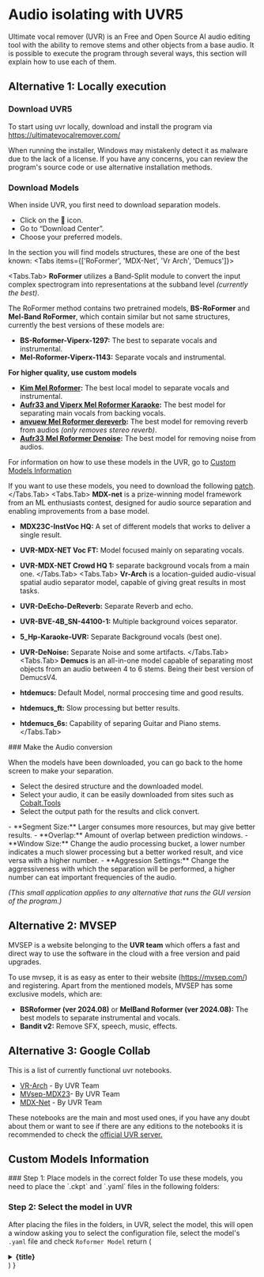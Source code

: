 
# Audio isolating with UVR5

Ultimate vocal remover (UVR) is an Free and Open Source AI audio editing tool with the ability to remove stems and other objects from a base audio. It is possible to execute the program through several ways, this section will explain how to use each of them.
<Steps>
## Alternative 1: Locally execution
### Download UVR5

To start using uvr locally, download and install the program via https://ultimatevocalremover.com/

<Callout type="info" emoji="ℹ️">
When running the installer, Windows may mistakenly detect it as malware due to the lack of a license. If you have any concerns, you can review the program's source code or use alternative installation methods.
</Callout>

### Download Models 
When inside UVR, you first need to download separation models.

- Click on the 🔧 icon.
- Go to “Download Center”.
- Choose your preferred models.

In the section you will find models structures, these are one of the best known:
<Tabs items={['RoFormer', 'MDX-Net', 'Vr Arch', 'Demucs']}>

  <Tabs.Tab>
  **RoFormer** utilizes a Band-Split module to convert the input complex spectrogram into representations at the subband level *(currently the best)*. 
  
  The RoFormer method contains two pretrained models, **BS-RoFormer** and **Mel-Band RoFormer**, which contain similar but not same structures, currently the best versions of these models are:

 - **BS-Roformer-Viperx-1297:** The best to separate vocals and instrumental.
 - **Mel-Roformer-Viperx-1143:** Separate vocals and instrumental.

  **For higher quality, use custom models**
 <FAQBox title="Custom Models">
 - **[Kim Mel Roformer](https://huggingface.co/shiromiya/audio-separation-models/tree/main/Kim-MelRoformer):** The best local model to separate vocals and instrumental.
 - **[Aufr33 and Viperx Mel Roformer Karaoke](https://huggingface.co/shiromiya/audio-separation-models/tree/main/mel_band_roformer_karaoke_aufr33_viperx):** The best model for separating main vocals from backing vocals.
 - **[anvuew Mel Roformer dereverb](https://huggingface.co/anvuew/dereverb_mel_band_roformer/tree/main):** The best model for removing reverb from audios *(only removes stereo reverb)*.
 - **[Aufr33 Mel Roformer Denoise](https://huggingface.co/jarredou/aufr33_MelBand_Denoise/resolve/main):** The best model for removing noise from audios.
 
 For information on how to use these models in the UVR, go to [Custom Models Information](#custom-models)
</FAQBox>

 If you want to use these models, you need to download the following [patch](https://github.com/TRvlvr/model_repo/releases/download/uvr_update_patches/UVR_Patch_4_14_24_18_7_BETA_full_Roformer.exe).
  </Tabs.Tab>
  <Tabs.Tab>
  **MDX-net** is a prize-winning model framework from an ML enthusiasts contest, designed for audio source separation and enabling improvements from a base model.


   - **MDX23C-InstVoc HQ:** A set of different models that works to deliver a single result.
  - **UVR-MDX-NET Voc FT:** Model focused mainly on separating vocals.
  - **UVR-MDX-NET Crowd HQ 1:** separate background vocals from a main one.
  </Tabs.Tab>
  <Tabs.Tab>
**Vr-Arch** is a location-guided audio-visual spatial audio separator model, capable of giving great results in most tasks.

  - **UVR-DeEcho-DeReverb:** Separate Reverb and echo.
  - **UVR-BVE-4B_SN-44100-1:** Multiple background voices separator.
  - **5_Hp-Karaoke-UVR:** Separate Background vocals (best one).
  - **UVR-DeNoise:** Separate Noise and some artifacts.
  </Tabs.Tab>
  <Tabs.Tab>
   **Demucs** is an all-in-one model capable of separating most objects from an audio between 4 to 6 stems. Being their best version of DemucsV4. 
  - **htdemucs:** Default Model, normal proccesing time and good results.
  - **htdemucs_ft:** Slow processing but better results.
  - **htdemucs_6s:** Capability of separing Guitar and Piano stems.
</Tabs.Tab>
</Tabs> 
### Make the Audio conversion

When the models have been downloaded, you can go back to the home screen to make your separation.

- Select the desired structure and the downloaded model.
- Select your audio, it can be easily downloaded from sites such as [Cobalt.Tools](https://cobalt.tools/)
- Select the output path for the results and click convert.

<FAQBox title="Other Options">
- **Segment Size:** Larger consumes more resources, but may give better results.
- **Overlap:** Amount of overlap between prediction windows.
- **Window Size:** Change the audio processing bucket, a lower number indicates a much slower processing but a better worked result, and vice versa with a higher number.
- **Aggression Settings:** Change the aggressiveness with which the separation will be performed, a higher number can eat important frequencies of the audio.
</FAQBox>

*(This small application applies to any alternative that runs the GUI version of the program.)*
</Steps>

## Alternative 2: MVSEP

MVSEP is a website belonging to the **UVR team** which offers a fast and direct way to use the software in the cloud with a free version and paid upgrades.

To use mvsep, it is as easy as enter to their website (https://mvsep.com/) and registering. Apart from the mentioned models, MVSEP has some exclusive models, which are:

- **BSRoformer (ver 2024.08)** or **MelBand Roformer (ver 2024.08):** The best models to separate instrumental and vocals.
- **Bandit v2:** Remove SFX, speech, music, effects.

## Alternative 3: Google Collab
This is a list of currently functional uvr notebooks.
<Steps>
- [VR-Arch](https://colab.research.google.com/drive/16Q44VBJiIrXOgTINztVDVeb0XKhLKHwl?usp=sharing#scrollTo=CT8TuXWLBrXF) - By UVR Team
- [MVsep-MDX23](https://colab.research.google.com/github/jarredou/MVSEP-MDX23-Colab_v2/blob/v2.4/MVSep-MDX23-Colab.ipynb)- By UVR Team
- [MDX-Net](https://colab.research.google.com/github/NaJeongMo/Colab-for-MDX_B/blob/main/MDX-Net_Colab.ipynb) - By UVR Team

These notebooks are the main and most used ones, if you have any doubt about them or want to see if there are any editions to the notebooks it is recommended to check the [official UVR server.](https://discord.gg/P7FhQFH)
</Steps>

## <a id="custom-models">Custom Models Information</a>
<Steps>
### Step 1: Place models in the correct folder
To use these models, you need to place the `.ckpt` and `.yaml` files in the following folders:

<div style={{ display: 'flex', justifyContent: 'center', alignItems: 'center', marginTop: '20px' }}>
  <div style={{ margin: '0 10px' }}>
    <FileTree>
      <FileTree.Folder name="C:" defaultOpen>
        <FileTree.Folder name="Ultimate Vocal Remover" defaultOpen>
          <FileTree.Folder name="models" defaultOpen>
            <FileTree.Folder name="MDX_Net_Models" defaultOpen>
              <FileTree.File name="model.ckpt" />
              <FileTree.Folder name="model_data" defaultOpen>
                <FileTree.Folder name="mdx_c_configs" defaultOpen>
                  <FileTree.File name="config.yaml" />
                </FileTree.Folder>
              </FileTree.Folder>
            </FileTree.Folder>
          </FileTree.Folder>
        </FileTree.Folder>
      </FileTree.Folder>
    </FileTree>
  </div>
</div>

### Step 2: Select the model in UVR
After placing the files in the folders, in UVR, select the model, this will open a window asking you to select the configuration file, select the model's `.yaml` file and check `Roformer Model`
</Steps>
  return (
    <details
      close
      className="last-of-type:mb-0 rounded-lg bg-neutral-50 dark:bg-neutral-800 p-2 mt-4"
    >
      <summary>
        <strong className="text-lg">{title}</strong>
      </summary>
      <div className="nx-p-2">{children}</div>
    </details>
  )
}
